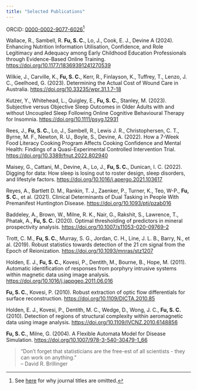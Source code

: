 ```yaml
---
title: "Selected Publications"
---
```


ORCiD: [0000-0002-9077-6026](https://orcid.org/0000-0002-9077-6026)^[See [here](https://doi.org/10.1038/d41586-024-02596-y) for why journal titles are omitted.]

Wallace, R., Sambell, R. **Fu, S. C.**, Lo, J., Cook, E. J., Devine A (2024). Enhancing Nutrition Information Utilisation, Confidence, and Role Legitimacy and Adequacy among Early Childhood Education Professionals through Evidence-Based Online Training. <https://doi.org/10.1177/18369391241270539>

Wilkie, J., Carville, K., **Fu, S. C.**, Kerr, R., Finlayson, K., Tuffrey, T., Lenzo, J. C., Geelhoed, G. (2023). Determining the Actual Cost of Wound Care in Australia. <https://doi.org/10.33235/wpr.31.1.7-18>

Kutzer, Y., Whitehead, L., Quigley, E., **Fu, S. C.**, Stanley, M. (2023). Subjective versus Objective Sleep Outcomes in Older Adults with and without Uncoupled Sleep Following Online Cognitive Behavioural Therapy for Insomnia. <https://doi.org/10.1111/psyg.12931>

Rees, J., **Fu, S. C.**, Lo, J., Sambell, R., Lewis J. R., Christophersen, C. T., Byrne, M. F., Newton, R. U., Boyle, S., Devine, A. (2022). How a 7-Week Food Literacy Cooking Program Affects Cooking Confidence and Mental Health: Findings of a Quasi-Experimental Controlled Intervention Trial. <https://doi.org/10.3389/fnut.2022.802940>

Maisey, G., Cattani, M., Devine, A., Lo, J., **Fu, S. C.**, Dunican, I. C. (2022). Digging for data: How sleep is losing out to roster design, sleep disorders, and lifestyle factors. <https://doi.org/10.1016/j.apergo.2021.103617>

Reyes, A., Bartlett D. M., Rankin, T. J., Zaenker, P., Turner, K., Teo, W-P., **Fu, S. C.**, et al. (2021). Clinical Determinants of Dual Tasking in People With Premanifest Huntington Disease. <https://doi.org/10.1093/ptj/pzab016>

Baddeley, A., Brown, W., Milne, R. K., Nair, G., Rakshit, S., Lawrence, T., Phatak, A., **Fu, S. C.** (2020). Optimal thresholding of predictors in mineral prospectivity analysis. <https://doi.org/10.1007/s11053-020-09769-2>

Trott, C. M., **Fu, S. C.**, Murray, S. G., Jordan, C. H., Line, J. L. B., Barry, N., et al. (2019). Robust statistics towards detection of the 21 cm signal from the Epoch of Reionization. <https://doi.org/10.1093/mnras/stz1207>

Holden, E. J., **Fu, S. C.**, Kovesi, P., Dentith, M., Bourne, B., Hope, M. (2011). Automatic identification of responses from porphyry intrusive systems within magnetic data using image analysis. <https://doi.org/10.1016/j.jappgeo.2011.06.016>

**Fu, S. C.**, Kovesi, P. (2010). Robust extraction of optic flow differentials for surface reconstruction. <https://doi.org/10.1109/DICTA.2010.85>

Holden, E. J., Kovesi, P., Dentith, M. C., Wedge, D., Wong, J. C., **Fu, S. C.** (2010). Detection of regions of structural complexity within aeromagnetic data using image analysis. <https://doi.org/10.1109/IVCNZ.2010.6148856>

**Fu, S. C.**, Milne, G. (2004). A Flexible Automata Model for Disease Simulation. <https://doi.org/10.1007/978-3-540-30479-1_66>

> "Don’t forget that statisticians are the free-est of all scientists - they can work on anything."<br>
> -- David R. Brillinger

